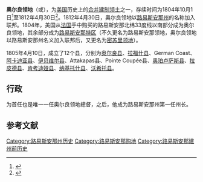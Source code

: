 {{Infobox Former Subdivision
|native_name = {{lang|en|Territory of Orleans}}
|conventional_long_name = 奧爾良領地
|common_name = Orleans Territory
|nation      = 美國
|subdivision = [[美國合併建制領土|合併建制領土]]
|
|event_start =
|date_start  = 10月1日
|year_start  = 1804年
|event_end   = [[路易斯安那州|建州]]
|date_end    = 4月30日
|year_end    = 1812年
|event_pre   =
|date_pre    =
|
|p1          = 路易斯安那購地
|flag_p1     = Flag of the United States (1795–1818).svg
|p2          = 西佛罗里达共和国
|flag_p2     = Bonnieblue.svg

|s1          = 路易斯安那州
|flag_s1     = Flag of Louisiana.svg

|image_coat  =
|symbol      =
|symbol_type =
|image_map   =
|image_map_caption =
|
|capital      =
|government_type = [[美國合併建制領土|合併建制領土]]
|title_leader = {{le|路易斯安那州州長|List of Governors of Louisiana|總督}}
|leader1      = {{le|威廉·C·C·克萊博恩|William C. C. Claiborne}}
|year_leader1 = 1804－1812
|leader2      =
|year_leader2 =
|title_deputy = 秘書長
|deputy1      = {{le|詹姆斯·布朗 (路易斯安那州)|James Brown (Louisiana)|詹姆斯·布朗}}
|year_deputy1 = 1804－1807
|deputy2      = {{le|托馬斯·B·羅伯遜|Thomas B. Robertson|托馬斯·博林·羅伯遜}}
|year_deputy2 = 1807－1811
}}

'''奥尔良领地'''（{{lang-en|Territory of Orleans}}或{{lang|en|Orleans Territory}}），为[[美国|美国]]历史上的[[美国合并建制领土|合并建制领土]]之一，存续时间为1804年10月1日<ref>{{Cite web |url=http://rs6.loc.gov/cgi-bin/ampage?collId=llsl&fileName=002%2Fllsl002.db&recNum=320 |title="An Act erecting Louisiana into two territories and providing for the temporary government thereof" |accessdate=2020-10-06 |archive-date=2016-12-20 |archive-url=https://web.archive.org/web/20161220091706/http://rs6.loc.gov/cgi-bin/ampage?collId=llsl&fileName=002%2Fllsl002.db&recNum=320 |dead-url=yes }}</ref>至1812年4月30日<ref>{{Cite web |url=http://memory.loc.gov/cgi-bin/ampage?collId=llsl&fileName=002%2Fllsl002.db&recNum=738 |title="An Act for the admission of the state of Louisiana into the Union, and to extend the laws of the United States to the said state" |accessdate=2020-10-06 |archive-date=2017-01-05 |archive-url=https://web.archive.org/web/20170105021747/http://memory.loc.gov/cgi-bin/ampage?collId=llsl&fileName=002%2Fllsl002.db&recNum=738 |dead-url=no }}</ref>。1812年4月30日，奥尔良领地以[[路易斯安那州|路易斯安那州]]的名称加入联邦。1804年，美国从[[法国|法国]]手中购买的路易斯安那北纬33度线以南部分成为奥尔良领地，其余部分成为[[路易斯安那特区|路易斯安那特区]]（不久更名为路易斯安那领地，奥尔良领地以路易斯安那州名义加入联邦后，又更名为[[密苏里领地|密苏里领地]]）。

1805年4月10日，成立了12个县，分别为[[奥尔良县_(路易斯安那州)|奥尔良县]]、[[拉福什县|拉福什县]]、German Coast、[[阿卡迪亚县|阿卡迪亚县]]、[[伊贝维尔县|伊贝维尔县]]、Attakapas县、Pointe Coupée县、[[奥珀卢萨斯县|奥珀卢萨斯县]]、[[拉皮德县|拉皮德县]]、[[肯考迪娅县|肯考迪娅县]]、[[纳基托什县|纳基托什县]]、[[沃希托县_(路易斯安那州)|沃希托县]]。

== 行政 ==
{{le|威廉·C·C·克萊博恩|William C. C. Claiborne}}为首任也是唯一一任奥尔良领地總督，之后，他成为路易斯安那州第一任州长。

==参考文献==
{{reflist}}

[[Category:路易斯安那州历史|Category:路易斯安那州历史]]
[[Category:路易斯安那购地|Category:路易斯安那购地]]
[[Category:路易斯安那建州前历史|Category:路易斯安那建州前历史]]